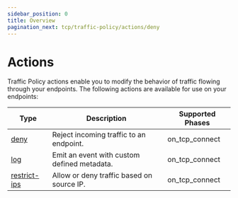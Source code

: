 ```yaml
---
sidebar_position: 0
title: Overview
pagination_next: tcp/traffic-policy/actions/deny
---
```


# Actions

Traffic Policy actions enable you to modify the behavior of traffic flowing through your endpoints. The following actions are available for use on your endpoints:

| Type                         | Description                                 | Supported Phases |
| ---------------------------- | ------------------------------------------- | ---------------- |
| [deny](deny)                 | Reject incoming traffic to an endpoint.     | on_tcp_connect   |
| [log](log)                   | Emit an event with custom defined metadata. | on_tcp_connect   |
| [restrict-ips](restrict-ips) | Allow or deny traffic based on source IP.   | on_tcp_connect   |
